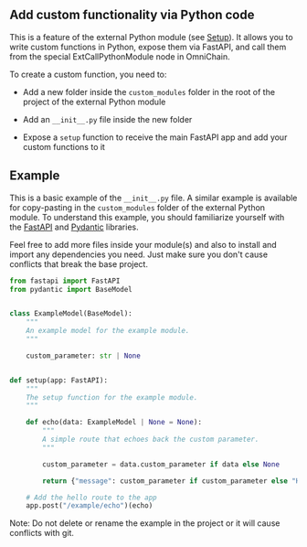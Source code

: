 ## Add custom functionality via Python code

This is a feature of the external Python module (see [Setup](/docs/setup#external-python-module-optional)). It allows you to write custom functions in Python, expose them via FastAPI, and call them from the special ExtCallPythonModule node in OmniChain.

To create a custom function, you need to:

-   Add a new folder inside the `custom_modules` folder in the root of the project of the external Python module

-   Add an `__init__.py` file inside the new folder

-   Expose a `setup` function to receive the main FastAPI app and add your custom functions to it

## Example

This is a basic example of the `__init__.py` file. A similar example is available for copy-pasting in the `custom_modules` folder of the external Python module. To understand this example, you should familiarize yourself with the [FastAPI](https://fastapi.tiangolo.com/) and [Pydantic](https://docs.pydantic.dev/latest/) libraries.

Feel free to add more files inside your module(s) and also to install and import any dependencies you need. Just make sure you don't cause conflicts that break the base project.

```python
from fastapi import FastAPI
from pydantic import BaseModel


class ExampleModel(BaseModel):
    """
    An example model for the example module.
    """

    custom_parameter: str | None


def setup(app: FastAPI):
    """
    The setup function for the example module.
    """

    def echo(data: ExampleModel | None = None):
        """
        A simple route that echoes back the custom parameter.
        """

        custom_parameter = data.custom_parameter if data else None

        return {"message": custom_parameter if custom_parameter else "Hello there!"}

    # Add the hello route to the app
    app.post("/example/echo")(echo)
```

Note: Do not delete or rename the example in the project or it will cause conflicts with git.
